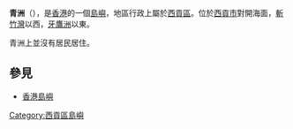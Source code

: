 {{Unreferenced|time=2020-08-31T12:13:31+00:00}}
{{Other uses|青洲}}
'''青洲'''（{{lang-en|Ching Chau}}），是[[香港|香港]]的一個[[島嶼|島嶼]]，地區行政上屬於[[西貢區|西貢區]]。位於[[西貢市|西貢市]]對開海面，[[斬竹灣|斬竹灣]]以西，[[牙鷹洲|牙鷹洲]]以東。

青洲上並沒有居民居住。

==參見==
*[[香港島嶼|香港島嶼]]

{{coord|display=title}}
{{香港島嶼}}

[[Category:西貢區島嶼|Category:西貢區島嶼]]
{{hk-geo-stub}}